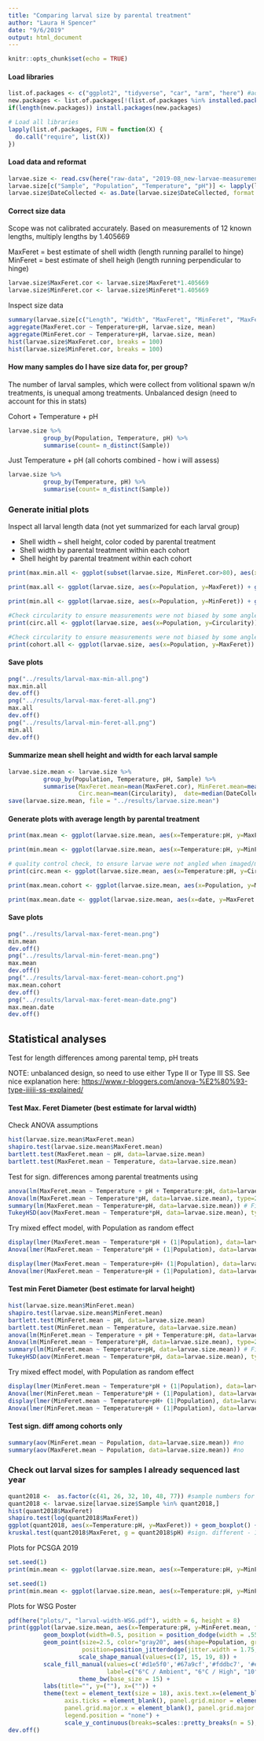 ```yaml
---
title: "Comparing larval size by parental treatment"
author: "Laura H Spencer"
date: "9/6/2019"
output: html_document
---
```


```r
knitr::opts_chunk$set(echo = TRUE)
```

#### Load libraries 

```r
list.of.packages <- c("ggplot2", "tidyverse", "car", "arm", "here") #add new libraries here 
new.packages <- list.of.packages[!(list.of.packages %in% installed.packages()[,"Package"])]
if(length(new.packages)) install.packages(new.packages)

# Load all libraries 
lapply(list.of.packages, FUN = function(X) {
  do.call("require", list(X)) 
})
```

#### Load data and reformat 

```r
larvae.size <- read.csv(here("raw-data", "2019-08_new-larvae-measurements.csv"), header=T, stringsAsFactors = F)
larvae.size[c("Sample", "Population", "Temperature", "pH")] <- lapply(larvae.size[c("Sample", "Population", "Temperature", "pH")], factor)
larvae.size$DateCollected <- as.Date(larvae.size$DateCollected, format = "%m/%d/%y")
```

#### Correct size data 

Scope was not calibrated accurately. Based on measurements of 12 known lengths, multiply lengths by 1.405669

MaxFeret = best estimate of shell width (length running parallel to hinge) 
MinFeret = best estimate of shell heigh (length running perpendicular to hinge) 

```r
larvae.size$MaxFeret.cor <- larvae.size$MaxFeret*1.405669 
larvae.size$MinFeret.cor <- larvae.size$MinFeret*1.405669 
```

Inspect size data  

```r
summary(larvae.size[c("Length", "Width", "MaxFeret", "MinFeret", "MaxFeret90", "MaxFeret.cor", "MinFeret.cor")]) 
aggregate(MaxFeret.cor ~ Temperature+pH, larvae.size, mean) 
aggregate(MinFeret.cor ~ Temperature+pH, larvae.size, mean)
hist(larvae.size$MaxFeret.cor, breaks = 100)
hist(larvae.size$MinFeret.cor, breaks = 100)
```

#### How many samples do I have size data for, per group? 

The number of larval samples, which were collect from volitional spawn w/n treatments, is unequal among treatments. Unbalanced design (need to account for this in stats) 

Cohort + Temperature + pH 
```r
larvae.size %>%
          group_by(Population, Temperature, pH) %>%
          summarise(count= n_distinct(Sample))
```

Just Temperature + pH (all cohorts combined - how i will assess)

```r
larvae.size %>%
          group_by(Temperature, pH) %>%
          summarise(count= n_distinct(Sample))
```


### Generate initial plots  

Inspect all larval length data (not yet summarized for each larval group)

- Shell width ~ shell height, color coded by parental treatment 
- Shell width by parental treatment within each cohort 
- Shell height by parental treatment within each cohort 

```r
print(max.min.all <- ggplot(subset(larvae.size, MinFeret.cor>80), aes(x=MinFeret, y=MaxFeret)) + geom_point(size=.5, aes(color=Temperature:pH)) + theme_bw(base_size = 12) + labs(title="Larval shell size upon release", y=("Max Feret Diameter (~width), (um)"), x="Min Feret Diameter (~height),") + theme(text = element_text(size = 14)) + scale_color_manual(values=c("blue", "forestgreen", "orange", "red")))

print(max.all <- ggplot(larvae.size, aes(x=Population, y=MaxFeret)) + geom_boxplot(aes(color=Temperature:pH)) + theme_bw(base_size = 12) + labs(title="Larval shell width (Max Feret) by cohort & treatment", y=("Max. Feret Diameter (um)"), x="Cohort") + theme(text = element_text(size = 14)) + scale_color_manual(values=c("blue", "forestgreen", "orange", "red")))

print(min.all <- ggplot(larvae.size, aes(x=Population, y=MinFeret)) + geom_boxplot(aes(color=Temperature:pH)) + theme_bw(base_size = 12) + labs(title="Larval shell height (Min Feret) by cohort & treatment", y=("Min. Feret Diameter (um)"), x="Cohort") + theme(text = element_text(size = 14)) + scale_color_manual(values=c("blue", "forestgreen", "orange", "red")))

#Check circularity to ensure measurements were not biased by some angled groups of larvae 
print(circ.all <- ggplot(larvae.size, aes(x=Population, y=Circularity)) + geom_boxplot(aes(color=Temperature:pH)) + theme_bw(base_size = 12) + labs(title="Circularity by cohort & treatment", y=("Min. Feret Diameter (um)"), x="Cohort") + theme(text = element_text(size = 14)) + scale_color_manual(values=c("blue", "forestgreen", "orange", "red")))

#Check circularity to ensure measurements were not biased by some angled groups of larvae 
print(cohort.all <- ggplot(larvae.size, aes(x=Population, y=MaxFeret)) + geom_boxplot(aes(color=Population)) + theme_bw(base_size = 12) + labs(title="Shell width upon release, by cohort", y=("Max. Feret Diameter (um)"), x="Cohort") + theme(text = element_text(size = 14)) + scale_color_manual(values=c("blue", "forestgreen", "orange", "red")))
```

#### Save plots 

```r
png("../results/larval-max-min-all.png")
max.min.all
dev.off()
png("../results/larval-max-feret-all.png")
max.all
dev.off()
png("../results/larval-min-feret-all.png")
min.all
dev.off()
```

####  Summarize mean shell height and width for each larval sample   

```r
larvae.size.mean <- larvae.size %>% 
          group_by(Population, Temperature, pH, Sample) %>%
          summarise(MaxFeret.mean=mean(MaxFeret.cor), MinFeret.mean=mean(MinFeret.cor),
                    Circ.mean=mean(Circularity),  date=median(DateCollected))
save(larvae.size.mean, file = "../results/larvae.size.mean")
```

#### Generate plots with average length by parental treatment 

```r
print(max.mean <- ggplot(larvae.size.mean, aes(x=Temperature:pH, y=MaxFeret.mean)) + geom_boxplot() + geom_jitter(width=0.15, size=2, aes(color=Population)) + theme_bw(base_size = 14) + labs(title="Mean shell width, by treatment & cohort", y=("size (um)"), x="Treatment") + theme(text = element_text(size = 16)) + scale_color_manual(values=c("#4daf4a","#377eb8","#984ea3","#e41a1c")))

print(min.mean <- ggplot(larvae.size.mean, aes(x=Temperature:pH, y=MinFeret.mean)) + geom_boxplot() + geom_jitter(width=0.15, size=2, aes(color=Population)) + theme_bw(base_size = 14) + labs(title="Mean shell height, by treatment & cohort", y=("size (um)"), x="Treatment") + theme(text = element_text(size = 16)) + scale_color_manual(values=c("#4daf4a","#377eb8","#984ea3","#e41a1c")))

# quality control check, to ensure larvae were not angled when imaged/measured 
print(circ.mean <- ggplot(larvae.size.mean, aes(x=Temperature:pH, y=Circ.mean)) + geom_boxplot() + geom_jitter(width=0.15, size=2, aes(color=Population)) + theme_bw(base_size = 14) + labs(title="Circularity by treatment & cohort", y=("size (um)"), x="Treatment") + theme(text = element_text(size = 16)) + scale_color_manual(values=c("#4daf4a","#377eb8","#984ea3","#e41a1c")))

print(max.mean.cohort <- ggplot(larvae.size.mean, aes(x=Population, y=MaxFeret.mean, color=Temperature:pH)) + geom_point(shape=8, size=2, position = position_jitterdodge(jitter.width = 0.35)) + geom_boxplot() + theme_bw(base_size = 14) + labs(title="Mean shell width, by treatment & cohort", y=("size (um)"), x="Cohort") + theme(text = element_text(size = 16)) + scale_color_manual(values=c("blue", "forestgreen", "orange", "red")))

print(max.mean.date <- ggplot(larvae.size.mean, aes(x=date, y=MaxFeret.mean)) + geom_jitter(width=0.15, size=2, aes(color=Temperature:pH)) + theme_bw(base_size = 14) + labs(title="Mean shell width, by collection date and treatment", y=("size (um)"), x="Date collected") + theme(text = element_text(size = 16)) + scale_color_manual(values=c("blue", "forestgreen", "orange", "red")))
```

#### Save plots 

```r
png("../results/larval-max-feret-mean.png")
min.mean
dev.off()
png("../results/larval-min-feret-mean.png")
max.mean
dev.off()
png("../results/larval-max-feret-mean-cohort.png")
max.mean.cohort
dev.off()
png("../results/larval-max-feret-mean-date.png")
max.mean.date
dev.off()
```

## Statistical analyses

Test for length differences among parental temp, pH treats 

NOTE: unbalanced design, so need to use either Type II or Type III SS. See nice explanation here:  [https://www.r-bloggers.com/anova-%E2%80%93-type-iiiiii-ss-explained/](https://www.r-bloggers.com/anova-%E2%80%93-type-iiiiii-ss-explained/)

####  Test Max. Feret Diameter (best estimate for larval width)

Check ANOVA assumptions 

```r
hist(larvae.size.mean$MaxFeret.mean)
shapiro.test(larvae.size.mean$MaxFeret.mean)
bartlett.test(MaxFeret.mean ~ pH, data=larvae.size.mean)
bartlett.test(MaxFeret.mean ~ Temperature, data=larvae.size.mean)
```

Test for sign. differences among parental treatments using 

```r
anova(lm(MaxFeret.mean ~ Temperature + pH + Temperature:pH, data=larvae.size.mean)) #no interaction. Assess using type II sums of squares, where I look at effects of pH and temperature after controlling for the other factor 
Anova(lm(MaxFeret.mean ~ Temperature*pH, data=larvae.size.mean), type=2) #both sign. 
summary(lm(MaxFeret.mean ~ Temperature+pH, data=larvae.size.mean)) # Fit not great, though 
TukeyHSD(aov(MaxFeret.mean ~ Temperature*pH, data=larvae.size.mean), type=2) #both sign. 

```


Try mixed effect model, with Population as random effect

```r
display(lmer(MaxFeret.mean ~ Temperature*pH + (1|Population), data=larvae.size.mean))
Anova(lmer(MaxFeret.mean ~ Temperature*pH + (1|Population), data=larvae.size.mean), type=2)

display(lmer(MaxFeret.mean ~ Temperature+pH+ (1|Population), data=larvae.size.mean)) 
Anova(lmer(MaxFeret.mean ~ Temperature+pH + (1|Population), data=larvae.size.mean), type=2) #with Pop as random effect and using type II SS, still sign. influence of temp and pH 
```

#### Test min Feret Diameter (best estimate for larval height)

```r
hist(larvae.size.mean$MinFeret.mean)
shapiro.test(larvae.size.mean$MinFeret.mean)
bartlett.test(MinFeret.mean ~ pH, data=larvae.size.mean)
bartlett.test(MinFeret.mean ~ Temperature, data=larvae.size.mean)
anova(lm(MinFeret.mean ~ Temperature + pH + Temperature:pH, data=larvae.size.mean)) #no interaction. Assess using type II sums of squares, where I look at effects of pH and temperature after controlling for the other factor 
Anova(lm(MinFeret.mean ~ Temperature*pH, data=larvae.size.mean), type=2) #both sign. 
summary(lm(MinFeret.mean ~ Temperature+pH, data=larvae.size.mean)) # Fit not great, though 
TukeyHSD(aov(MinFeret.mean ~ Temperature*pH, data=larvae.size.mean), type=2) #both sign. 
```

Try mixed effect model, with Population as random effect

```r
display(lmer(MinFeret.mean ~ Temperature*pH + (1|Population), data=larvae.size.mean))
Anova(lmer(MinFeret.mean ~ Temperature*pH + (1|Population), data=larvae.size.mean), type=2)
display(lmer(MinFeret.mean ~ Temperature+pH+ (1|Population), data=larvae.size.mean)) 
Anova(lmer(MinFeret.mean ~ Temperature+pH + (1|Population), data=larvae.size.mean), type=2) #with Pop as random effect and using type II SS, still sign. influence of temp and pH 

```

#### Test sign. diff among cohorts only 

```r
summary(aov(MinFeret.mean ~ Population, data=larvae.size.mean)) #no 
summary(aov(MaxFeret.mean ~ Population, data=larvae.size.mean)) #no 
```

### Check out larval sizes for samples I already sequenced last year

```r
quant2018 <-  as.factor(c(41, 26, 32, 10, 48, 77)) #sample numbers for larvae already sequenced (only n=3 per treat)
quant2018 <- larvae.size[larvae.size$Sample %in% quant2018,]
hist(quant2018$MaxFeret)
shapiro.test(log(quant2018$MaxFeret))
ggplot(quant2018, aes(x=Temperature:pH, y=MaxFeret)) + geom_boxplot() + geom_jitter() + theme_bw(base_size = 14) + labs(title="Larval shell  by treatment", y=("size (um)"), x="Treatment") + theme(text = element_text(size = 16)) 
kruskal.test(quant2018$MaxFeret, g = quant2018$pH) #sign. different - 10-low larger.  
```

Plots for PCSGA 2019 

```r
set.seed(1)
print(min.mean <- ggplot(larvae.size.mean, aes(x=Temperature:pH, y=MinFeret.mean)) + geom_boxplot() + geom_jitter(width=0.2, size=2.5) + theme_bw(base_size = 15) + labs(title="Mean shell height by parental winter treatment", y=("size (um)")) + theme(text = element_text(size = 16), axis.text.x=(element_text(size=15))) + scale_x_discrete(labels=c("6°C\nAmbient pH", "6°C\nLow pH", "10°C\nAmbient pH", "10°C\nLow pH"), name=element_blank()))

set.seed(1)
print(min.mean <- ggplot(larvae.size.mean, aes(x=Temperature:pH, y=MinFeret.mean)) + geom_boxplot() + geom_jitter(width=0.2, size=2.5, aes(color=Population)) + theme_bw(base_size = 15) + labs(title="Mean shell height by parental winter treatment", y=("size (um)")) + theme(text = element_text(size = 16), legend.position = "none", axis.text.x=(element_text(size=15))) + scale_x_discrete(labels=c("6°C\nAmbient pH", "6°C\nLow pH", "10°C\nAmbient pH", "10°C\nLow pH"), name=element_blank()) + scale_color_manual(values=c("#4daf4a","#377eb8","#984ea3","#e41a1c")))
```

Plots for WSG Poster 

```r
pdf(here("plots/", "larval-width-WSG.pdf"), width = 6, height = 8)
print(ggplot(larvae.size.mean, aes(x=Temperature:pH, y=MinFeret.mean, fill=Temperature:pH)) + 
          geom_boxplot(width=0.5, position = position_dodge(width = .55)) +
          geom_point(size=2.5, color="gray20", aes(shape=Population, group=Temperature:pH),
                     position=position_jitterdodge(jitter.width = 1.75, jitter.height = .1, dodge.width = 0.5)) +
                    scale_shape_manual(values=c(17, 15, 19, 8)) + 
          scale_fill_manual(values=c('#d1e5f0','#67a9cf','#fddbc7', '#ef8a62'), name="Parental Treatment",
                            label=c("6°C / Ambient", "6°C / High", "10°C / Ambient","10°C / High")) + 
                    theme_bw(base_size = 15) + 
          labs(title="", y=(""), x=("")) + 
          theme(text = element_text(size = 18), axis.text.x=(element_blank()), 
                axis.ticks = element_blank(), panel.grid.minor = element_blank(), 
                panel.grid.major.x = element_blank(), panel.grid.major.y = element_blank(), 
                legend.position = "none") + 
                scale_y_continuous(breaks=scales::pretty_breaks(n = 5), limits=c(min=145,max=173)))
dev.off()


```

